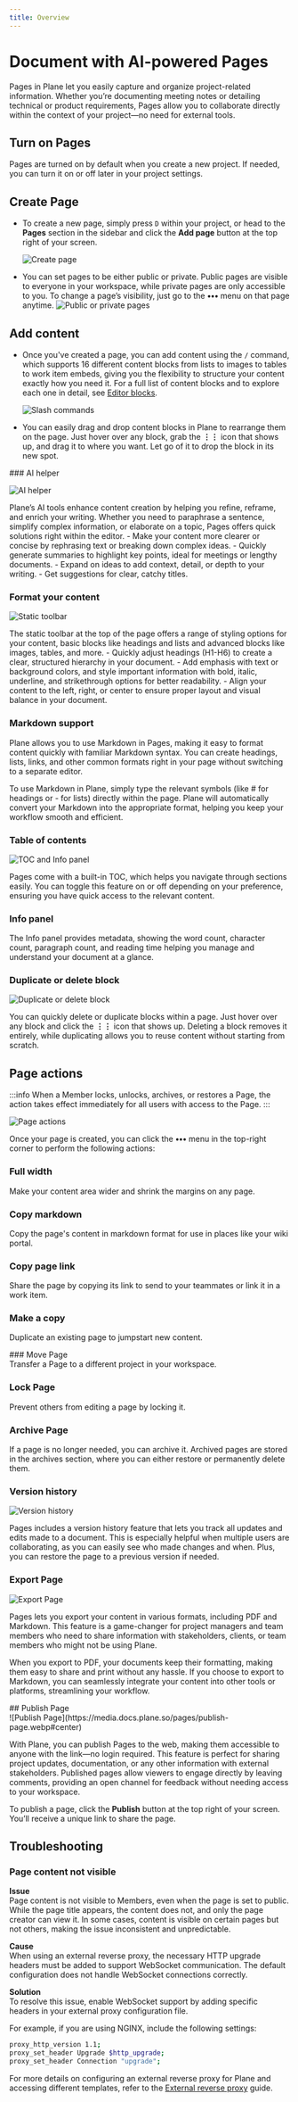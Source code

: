 ```yaml
---
title: Overview
---
```


# Document with AI-powered Pages

Pages in Plane let you easily capture and organize project-related information. Whether you’re documenting meeting notes or detailing technical or product requirements, Pages allow you to collaborate directly within the context of your project—no need for external tools.

## Turn on Pages
Pages are turned on by default when you create a new project. If needed, you can turn it on or off later in your project settings.

## Create Page
- To create a new page, simply press `D` within your project, or head to the **Pages** section in the sidebar and click the **Add page** button at the top right of your screen.

  ![Create page](https://media.docs.plane.so/pages/create-page.webp#center)

- You can set pages to be either public or private. Public pages are visible to everyone in your workspace, while private pages are only accessible to you. To change a page’s visibility, just go to the **•••** menu on that page anytime.
  ![Public or private pages](https://media.docs.plane.so/pages/public-private-page.webp#center)

## Add content
- Once you've created a page, you can add content using the `/` command, which supports 16 different content blocks from lists to images to tables to work item embeds, giving you the flexibility to structure your content exactly how you need it. For a full list of content blocks and to explore each one in detail, see [Editor blocks](/core-concepts/pages/editor-blocks). 

  ![Slash commands](https://media.docs.plane.so/pages/slash-commands.webp#center)

- You can easily drag and drop content blocks in Plane to rearrange them on the page. Just hover over any block, grab the **⋮⋮** icon that shows up, and drag it to where you want. Let go of it to drop the block in its new spot.

<div className="tag-wrapper">
### AI helper
<Tags 
  tags={[ 
    { name: "Pro", additionalClass: "pro" }
  ]} 
 />
</div>

![AI helper](https://media.docs.plane.so/pages/ai-helper.webp#center)

Plane’s AI tools enhance content creation by helping you refine, reframe, and enrich your writing. Whether you need to paraphrase a sentence, simplify complex information, or elaborate on a topic, Pages offers quick solutions right within the editor.
    - Make your content more clearer or concise by rephrasing text or breaking down complex ideas.
    - Quickly generate summaries to highlight key points, ideal for meetings or lengthy documents.
    - Expand on ideas to add context, detail, or depth to your writing.
    - Get suggestions for clear, catchy titles.

### Format your content
![Static toolbar](https://media.docs.plane.so/pages/static-toolbar.webp#center)

The static toolbar at the top of the page offers a range of styling options for your content, basic blocks like headings and lists and advanced blocks like images, tables, and more.
    - Quickly adjust headings (H1-H6) to create a clear, structured hierarchy in your document.
    - Add emphasis with text or background colors, and style important information with bold, italic, underline, and strikethrough options for better readability.
    - Align your content to the left, right, or center to ensure proper layout and visual balance in your document.

### Markdown support
Plane allows you to use Markdown in Pages, making it easy to format content quickly with familiar Markdown syntax. You can create headings, lists, links, and other common formats right in your page without switching to a separate editor.

To use Markdown in Plane, simply type the relevant symbols (like # for headings or - for lists) directly within the page. Plane will automatically convert your Markdown into the appropriate format, helping you keep your workflow smooth and efficient.

### Table of contents
![TOC and Info panel](https://media.docs.plane.so/pages/toc-info-panel.webp#center)

Pages come with a built-in TOC, which helps you navigate through sections easily. You can toggle this feature on or off depending on your preference, ensuring you have quick access to the relevant content.

### Info panel
The Info panel provides metadata, showing the word count, character count, paragraph count, and reading time helping you manage and understand your document at a glance.


### Duplicate or delete block
![Duplicate or delete block](https://media.docs.plane.so/pages/delete-duplicate-block.webp#center)

You can quickly delete or duplicate blocks within a page. Just hover over any block and click the **⋮⋮** icon that shows up. Deleting a block removes it entirely, while duplicating allows you to reuse content without starting from scratch.


## Page actions

:::info
When a Member locks, unlocks, archives, or restores a Page, the action takes effect immediately for all users with access to the Page.
:::


![Page actions](https://media.docs.plane.so/pages/page-actions.webp#center)

Once your page is created, you can click the **•••** menu in the top-right corner to perform the following actions:

### Full width
Make your content area wider and shrink the margins on any page.

### Copy markdown 
Copy the page's content in markdown format for use in places like your wiki portal.

### Copy page link
Share the page by copying its link to send to your teammates or link it in a work item.

### Make a copy 
Duplicate an existing page to jumpstart new content.

<div className="tag-wrapper">
### Move Page
<Tags 
  tags={[ 
    { name: "Pro", additionalClass: "pro" }
  ]} 
 />
</div>
Transfer a Page to a different project in your workspace.


### Lock Page
Prevent others from editing a page by locking it.

### Archive Page
If a page is no longer needed, you can archive it. Archived pages are stored in the archives section, where you can either restore or permanently delete them.

### Version history
![Version history](https://media.docs.plane.so/pages/version-history.webp#center)

Pages includes a version history feature that lets you track all updates and edits made to a document. This is especially helpful when multiple users are collaborating, as you can easily see who made changes and when. Plus, you can restore the page to a previous version if needed.

### Export Page
![Export Page](https://media.docs.plane.so/pages/export-page.webp#center)

Pages lets you export your content in various formats, including PDF and Markdown. This feature is a game-changer for project managers and team members who need to share information with stakeholders, clients, or team members who might not be using Plane.

When you export to PDF, your documents keep their formatting, making them easy to share and print without any hassle. If you choose to export to Markdown, you can seamlessly integrate your content into other tools or platforms, streamlining your workflow.

<div className="tag-wrapper">
## Publish Page
<Tags 
  tags={[ 
    { name: "Pro", additionalClass: "pro" }
  ]} 
 />
</div>
![Publish Page](https://media.docs.plane.so/pages/publish-page.webp#center)

With Plane, you can publish Pages to the web, making them accessible to anyone with the link—no login required. This feature is perfect for sharing project updates, documentation, or any other information with external stakeholders. Published pages allow viewers to engage directly by leaving comments, providing an open channel for feedback without needing access to your workspace.

To publish a page, click the **Publish** button at the top right of your screen. You’ll receive a unique link to share the page.

## Troubleshooting

### Page content not visible

**Issue**  
Page content is not visible to Members, even when the page is set to public. While the page title appears, the content does not, and only the page creator can view it. In some cases, content is visible on certain pages but not others, making the issue inconsistent and unpredictable.

**Cause**  
When using an external reverse proxy, the necessary HTTP upgrade headers must be added to support WebSocket communication. The default configuration does not handle WebSocket connections correctly.

**Solution**  
To resolve this issue, enable WebSocket support by adding specific headers in your external proxy configuration file.

For example, if you are using NGINX, include the following settings:

```bash
proxy_http_version 1.1;
proxy_set_header Upgrade $http_upgrade;
proxy_set_header Connection "upgrade";
```

For more details on configuring an external reverse proxy for Plane and accessing different templates, refer to the [External reverse proxy](https://developers.plane.so/self-hosting/govern/reverse-proxy) guide.